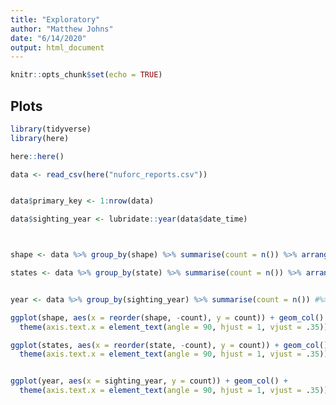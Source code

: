 ```yaml
---
title: "Exploratory"
author: "Matthew Johns"
date: "6/14/2020"
output: html_document
---
```


```r
knitr::opts_chunk$set(echo = TRUE)
```

## Plots

```r

library(tidyverse)
library(here)

here::here()

data <- read_csv(here("nuforc_reports.csv"))


data$primary_key <- 1:nrow(data)

data$sighting_year <- lubridate::year(data$date_time)



shape <- data %>% group_by(shape) %>% summarise(count = n()) %>% arrange(desc(count))

states <- data %>% group_by(state) %>% summarise(count = n()) %>% arrange(desc(count))


year <- data %>% group_by(sighting_year) %>% summarise(count = n()) #%>% arrange(desc(count))


```

```r
ggplot(shape, aes(x = reorder(shape, -count), y = count)) + geom_col() +
  theme(axis.text.x = element_text(angle = 90, hjust = 1, vjust = .35))

ggplot(states, aes(x = reorder(state, -count), y = count)) + geom_col() +
  theme(axis.text.x = element_text(angle = 90, hjust = 1, vjust = .35))


ggplot(year, aes(x = sighting_year, y = count)) + geom_col() +
  theme(axis.text.x = element_text(angle = 90, hjust = 1, vjust = .35))

```

